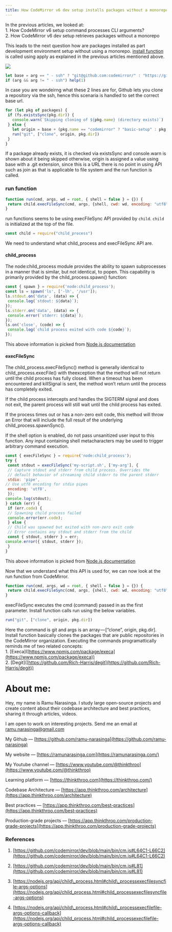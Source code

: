```yaml
---
title: How CodeMirror v6 dev setup installs packages without a monorepo
---
```


In the previous articles, we looked at:  
1\. How CodeMirror v6 setup command processes CLI arguments?  
2\. How CodeMirror v6 dev setup retrieves packages without a monorepo

This leads to the next question how are packages installed as part development environment setup without using a monorepo. [install function](https://github.com/codemirror/dev/blob/main/bin/cm.js#L81) is called using apply as explained in the previous articles mentioned above.

![](https://cdn-images-1.medium.com/max/1600/1*7UrMKzkOrYNADpIGIuFf-Q.png)

```js
let base = arg == " - ssh" ? "git@github.com:codemirror/" : "https://github.com/codemirror/"
if (arg && arg != " - ssh") help(1)
```

In case you are wondeirng what these 2 lines are for, Github lets you clone a repository via the ssh, hence this scenaria is handled to set the correct base url.

```js
for (let pkg of packages) {
 if (fs.existsSync(pkg.dir)) {
   console.warn(`Skipping cloning of ${pkg.name} (directory exists)`)
 } else {
   let origin = base + (pkg.name == "codemirror" ? "basic-setup" : pkg.name) + ".git"
   run("git", ["clone", origin, pkg.dir])
 }
}
```

If a package already exists, it is checked via existsSync and console.warn is shown about it being skipped otherwise, origin is assigned a value using base with a .git extension, since this is a URL there is no point in using API such as join as that is applicable to file system and the run function is called.

### run function

```js
function run(cmd, args, wd = root, { shell = false } = {}) {
 return child.execFileSync(cmd, args, {shell, cwd: wd, encoding: "utf8", stdio: ["ignore", "pipe", process.stderr]})
}
```

run functions seems to be using execFileSync API provided by `child`. `child` is initialized at the top of the file.

```js
const child = require("child_process")
```

We need to understand what child\_process and execFileSync API are.

#### child\_process

The node:child\_process module provides the ability to spawn subprocesses in a manner that is similar, but not identical, to popen. This capability is primarily provided by the child\_process.spawn() function:

```js
const { spawn } = require('node:child_process');
const ls = spawn('ls', ['-lh', '/usr']);
ls.stdout.on('data', (data) => {
 console.log(`stdout: ${data}`);
});
ls.stderr.on('data', (data) => {
 console.error(`stderr: ${data}`);
});
ls.on('close', (code) => {
 console.log(`child process exited with code ${code}`);
});
```

This above information is picked from [Node.js documentation](https://nodejs.org/api/child_process.html#child-process)

#### execFileSync

The child\_process.execFileSync() method is generally identical to child\_process.execFile() with theexception that the method will not return until the child process has fully closed. When a timeout has been encountered and killSignal is sent, the method won’t return until the process has completely exited.

If the child process intercepts and handles the SIGTERM signal and does not exit, the parent process will still wait until the child process has exited.

If the process times out or has a non-zero exit code, this method will throw an Error that will include the full result of the underlying child\_process.spawnSync().

If the shell option is enabled, do not pass unsanitized user input to this function. Any input containing shell metacharacters may be used to trigger arbitrary command execution.

```js
const { execFileSync } = require('node:child_process');
try {
 const stdout = execFileSync('my-script.sh', ['my-arg'], {
 // Capture stdout and stderr from child process. Overrides the
 // default behavior of streaming child stderr to the parent stderr
 stdio: 'pipe',
// Use utf8 encoding for stdio pipes
 encoding: 'utf8',
 });
console.log(stdout);
} catch (err) {
 if (err.code) {
 // Spawning child process failed
 console.error(err.code);
 } else {
 // Child was spawned but exited with non-zero exit code
 // Error contains any stdout and stderr from the child
 const { stdout, stderr } = err;
console.error({ stdout, stderr });
 }
}
```

This above information is picked from [Node.js documentation](https://nodejs.org/api/child_process.html#child_processexecfilesyncfile-args-options)

Now that we understand what this API is used for, we can now look at the run function from CodeMirror.

```js
function run(cmd, args, wd = root, { shell = false } = {}) {
 return child.execFileSync(cmd, args, {shell, cwd: wd, encoding: "utf8", stdio: ["ignore", "pipe", process.stderr]})
}
```

execFileSync executes the cmd (command) passed in as the first parameter. Install function calls run using the below variables.

```js
run("git", ["clone", origin, pkg.dir])
```

Here the command is git and args is an array — \[“clone”, origin, pkg.dir\]. Install function basically clones the packages that are public repositories in the CodeMirror organization. Executing the commands programattically reminds me of two related concepts:  
1\. \[Execa\]([https://www.npmjs.com/package/execa](https://www.npmjs.com/package/execa))  
2\. \[Degit\]([https://github.com/Rich-Harris/degit](https://github.com/Rich-Harris/degit))

# **About me:**

Hey, my name is Ramu Narasinga. I study large open-source projects and create content about their codebase architecture and best practices, sharing it through articles, videos.

I am open to work on interesting projects. Send me an email at ramu.narasinga@gmail.com

My Github — [https://github.com/ramu-narasinga](https://github.com/ramu-narasinga)

My website — [https://ramunarasinga.com](https://ramunarasinga.com/)

My Youtube channel — [https://www.youtube.com/@thinkthroo](https://www.youtube.com/@thinkthroo)

Learning platform — [https://thinkthroo.com](https://thinkthroo.com/)

Codebase Architecture — [https://app.thinkthroo.com/architecture](https://app.thinkthroo.com/architecture)

Best practices — [https://app.thinkthroo.com/best-practices](https://app.thinkthroo.com/best-practices)

Production-grade projects — [https://app.thinkthroo.com/production-grade-projects](https://app.thinkthroo.com/production-grade-projects)

### References

1. [https://github.com/codemirror/dev/blob/main/bin/cm.js#L64C1-L66C2](https://github.com/codemirror/dev/blob/main/bin/cm.js#L64C1-L66C2)
    
2. [https://github.com/codemirror/dev/blob/main/bin/cm.js#L81](https://github.com/codemirror/dev/blob/main/bin/cm.js#L81)
    
3. [https://nodejs.org/api/child\_process.html#child\_processexecfilesyncfile-args-options](https://nodejs.org/api/child_process.html#child_processexecfilesyncfile-args-options)
    
4. [https://nodejs.org/api/child\_process.html#child\_processexecfilefile-args-options-callback](https://nodejs.org/api/child_process.html#child_processexecfilefile-args-options-callback)